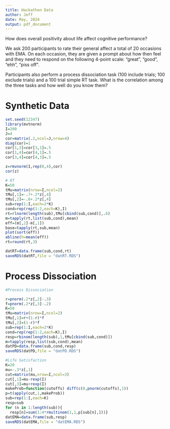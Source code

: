 ```yaml
---
title: Hackathon Data
author: Jeff
date: May, 2024
output: pdf_document
---
```


How does overall positivity about life affect cognitive performance?

We ask 200 participants to rate their general affect a total of 20 occasions with EMA.  On each occasion, they are given a prompt about how then feel and they need to respond on the following 4-point scale: "great", "good", "ehh", "piss off".  

Participants also perform a process dissociation task (100 include trials; 100 exclude trials) and a 100 trial simple RT task.  What is the correlation among the three tasks and how well do you know them?

# Synthetic Data

```r
set.seed(12347)
library(mvtnorm)
I=200
J=4
cor=matrix(.2,ncol=J,nrow=4)
diag(cor)=1
cor[1,3]=cor[3,1]=.5
cor[1,4]=cor[4,1]=.5
cor[3,4]=cor[4,3]=.5

z=rmvnorm(I,rep(0,4),cor)
cor(z)
```

```r
# RT
K=50
tMu=matrix(nrow=I,ncol=2)
tMu[,1]=-.7+.2*z[,4]
tMu[,2]=-.6+.2*z[,4]
sub=rep(1:I,each=2*K)
cond=rep(rep(1:2,each=K),I)
rt=rlnorm(length(sub),tMu[cbind(sub,cond)],.6)
m=tapply(rt,list(sub,cond),mean)
eff=(m[,2]-m[,1])
base=tapply(rt,sub,mean)
plot(sort(eff))
abline(h=mean(eff))
rt=round(rt,3)

datRT=data.frame(sub,cond,rt)
saveRDS(datRT,file = "datRT.RDS")
```

# Process Dissociation

```r
#Process Dissociation

r=pnorm(.2*z[,2]-.3)
f=pnorm(.2*z[,3]-.2)
K=50
tMu=matrix(nrow=I,ncol=2)
tMu[,1]=r+(1-r)*f
tMu[,2]=(1-r)*f
sub=rep(1:I,each=2*K)
cond=rep(rep(1:2,each=K),I)
resp=rbinom(length(sub),1,tMu[cbind(sub,cond)])
m=tapply(resp,list(sub,cond),mean)
datPD=data.frame(sub,cond,resp)
saveRDS(datPD,file = "datPD.RDS")
```

```r
#Life Satisfaction
K=20
mu=-.3*z[,1]
cut=matrix(mu,nrow=I,ncol=3)
cut[,1]=mu-rexp(I)
cut[,3]=mu+rexp(I)
makeProb=function(cutoffs) diff(c(0,pnorm(cutoffs),1))
p=t(apply(cut,1,makeProb))
sub=rep(1:I,each=K)
resp=sub
for (n in 1:length(sub)){
  resp[n]=sum(1:4*rmultinom(1,1,p[sub[n],]))}
datEMA=data.frame(sub,resp)
saveRDS(datEMA,file = "datEMA.RDS")
```

